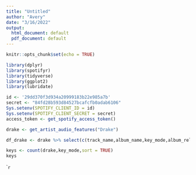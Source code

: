 ```yaml
---
title: "Untitled"
author: "Avery"
date: "3/16/2022"
output:
  html_document: default
  pdf_document: default
---
```


```r
knitr::opts_chunk$set(echo = TRUE)
```


```r
library(dplyr)
library(spotifyr)
library(tidyverse)
library(ggplot2)
library(lubridate)
```

```r
id <- '29dd370f3d934a20999183b22e985a7b'
secret <- "84fd28b593d84527bcafcfb0adab6106"
Sys.setenv(SPOTIFY_CLIENT_ID = id)
Sys.setenv(SPOTIFY_CLIENT_SECRET = secret)
access_token <- get_spotify_access_token()
```
```r
drake <- get_artist_audio_features("Drake")
```

```r

df_drake <- drake %>% select(c(track_name,album_name,key_mode,album_release_date,duration_ms))

keys <- count(drake,key_mode,sort = TRUE)
keys
```

```r
``

